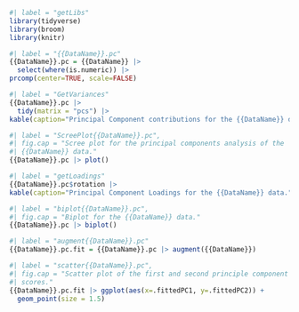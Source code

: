 
```{r}
#| label = "getLibs"
library(tidyverse)
library(broom)
library(knitr)
```

```{r}
#| label = "{{DataName}}.pc"
{{DataName}}.pc = {{DataName}} |>
  select(where(is.numeric)) |> 
prcomp(center=TRUE, scale=FALSE)
```


```{r}
#| label = "GetVariances"
{{DataName}}.pc |>
  tidy(matrix = "pcs") |> 
kable(caption="Principal Component contributions for the {{DataName}} data.")
```


```{r}
#| label = "ScreePlot{{DataName}}.pc",
#| fig.cap = "Scree plot for the principal components analysis of the
#| {{DataName}} data."
{{DataName}}.pc |> plot()
```


```{r }
#| label = "getLoadings"
{{DataName}}.pc$rotation |>
kable(caption="Principal Component Loadings for the {{DataName}} data.")
```


```{r}
#| label = "biplot{{DataName}}.pc",
#| fig.cap = "Biplot for the {{DataName}} data."
{{DataName}}.pc |> biplot()
```

```{r}
#| label = "augment{{DataName}}.pc"
{{DataName}}.pc.fit = {{DataName}}.pc |> augment({{DataName}})  
```


```{r}
#| label = "scatter{{DataName}}.pc",
#| fig.cap = "Scatter plot of the first and second principle component
#| scores."
{{DataName}}.pc.fit |> ggplot(aes(x=.fittedPC1, y=.fittedPC2)) + 
  geom_point(size = 1.5) 
```
